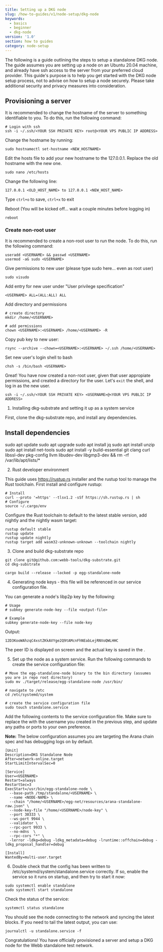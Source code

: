 ```yaml
---
title: Setting up a DKG node
slug: /how-to-guides/v1/node-setup/dkg-node
keywords:
  - basics
  - beginner
  - dkg-node
version: '1.0'
section: how to guides
category: node-setup
---
```


The following is a guide outlining the steps to setup a standalone DKG node. The guide assumes you are setting up
a node on an Ubuntu 20.04 machine, and already have ssh access to the server from your preferred cloud provider. 
This guide's purpose is to help you get started with the DKG node setup process, not to advise on how to setup a node securely. Please
take additional security and privacy measures into consideration.

## Provisioning a server

It is recommended to change the hostname of the server to something identifiable to you. To do this, run the following command:

```
# Login with ssh
ssh -i ~/.ssh/<YOUR SSH PRIVATE KEY> root@<YOUR VPS PUBLIC IP ADDRESS>
```

Change the hostname by running:

```
sudo hostnamectl set-hostname <NEW_HOSTNAME>
```

Edit the hosts file to add your new hostname to the 127.0.0.1. Replace the old hostname with the new one.

```
sudo nano /etc/hosts
```

Change the following line:
```
127.0.0.1 <OLD_HOST_NAME> to 127.0.0.1 <NEW_HOST_NAME>
```

Type `ctrl+o` to save, `ctrl+x` to exit

Reboot (You will be kicked off... wait a couple minutes before logging in)
```
reboot
```

### Create non-root user

It is recommended to create a non-root user to run the node. To do this, run the following command:
```
useradd <USERNAME> && passwd <USERNAME>
usermod -aG sudo <USERNAME>
```

Give permissions to new user (please type sudo here... even as root user)
```
sudo visudo
```

Add entry for new user under "User privilege specification"
```
<USERNAME> ALL=(ALL:ALL) ALL
```

Add directory and permissions
```
# create directory
mkdir /home/<USERNAME>

# add permissions
chown <USERNAME>:<USERNAME> /home/<USERNAME> -R
```

Copy pub key to new user:
```
rsync --archive --chown=<USERNAME>:<USERNAME> ~/.ssh /home/<USERNAME>
```

Set new user's login shell to bash
```
chsh -s /bin/bash <USERNAME>
```

Great! You have now created a non-root user, given that user appropiate permissions, and created a directory for the user. 
Let's `exit` the shell, and log in as the new user.

```
ssh -i ~/.ssh/<YOUR SSH PRIVATE KEY> <USERNAME>@<YOUR VPS PUBLIC IP ADDRESS>
```

1. Installing dkg-substrate and setting it up as a system service

First, clone the dkg-substrate repo, and install any dependencies.

## Install dependencies

sudo apt update
sudo apt upgrade
sudo apt install jq
sudo apt install unzip
sudo apt install net-tools
sudo apt install -y build-essential git clang curl libssl-dev pkg-config llvm libudev-dev libgmp3-dev && rm -rf /var/lib/apt/lists/*

2. Rust developer environment

This guide uses https://rustup.rs installer and the rustup tool to manage the Rust toolchain. First install and configure rustup:

```
# Install
curl --proto '=https' --tlsv1.2 -sSf https://sh.rustup.rs | sh
# Configure
source ~/.cargo/env
```

Configure the Rust toolchain to default to the latest stable version, add nightly and the nightly wasm target:

```
rustup default stable
rustup update
rustup update nightly
rustup target add wasm32-unknown-unknown --toolchain nightly
```

3. Clone and build dkg-substrate repo
```
git clone git@github.com:webb-tools/dkg-substrate.git
cd dkg-substrate

cargo build --release --locked -p egg-standalone-node
```

4. Generating node keys - this file will be referenced in our service configuration file.

You can generate a node's libp2p key by the following:

```
# Usage
# subkey generate-node-key --file <output-file>

# Example
subkey generate-node-key --file node-key
```

Output:
```
12D3KooWAhzqC4xstZKkAVYge2Q9tAMcnFhNEabLejRNVoQWLHHC
```

The peer ID is displayed on screen and the actual key is saved in the <output-file>.

5. Set up the node as a system service. Run the following commands to create the service configuration file:

```
# Move the egg-standalone-node binary to the bin directory (assumes you are in repo root directory)
sudo mv ./target/release/egg-standalone-node /usr/bin/

# navigate to /etc
cd /etc/systemd/system

# create the service configuration file
sudo touch standalone.service
```

Add the following contents to the service configuration file. Make sure to replace the <USERNAME> with the username you created in the previous step, and update 
any paths or ports to your own preference. 

**Note:** The below configuration assumes you are targeting the Arana chain spec and has debugging logs on by default.

```
[Unit]
Description=DKG Standalone Node
After=network-online.target
StartLimitIntervalSec=0

[Service]
User=<USERNAME>
Restart=always
RestartSec=3
ExecStart=/usr/bin/egg-standalone-node \
  --base-path /tmp/standalone/<USERNAME> \
  --name <NODE-NAME> \
  --chain "/home/<USERNAME>/egg-net/resources/arana-standalone-raw.json" \
  --node-key-file "/home/<USERNAME>/node-key" \
  --port 30333 \
  --ws-port 9944 \
  --validator \
  --rpc-port 9933 \
  --no-mdns  \
  --rpc-cors "*" \
  -lerror -ldkg=debug -ldkg_metadata=debug -lruntime::offchain=debug -ldkg_proposal_handler=debug

[Install]
WantedBy=multi-user.target
```

6. Double check that the config has been written to /etc/systemd/system/standalone.service correctly. If so, enable the service so it runs on startup, and then try to start it now:

```
sudo systemctl enable standalone
sudo systemctl start standalone
```

Check the status of the service:
```
systemctl status standalone
```

You should see the node connecting to the network and syncing the latest blocks. If you need to tail the latest output, you can use:
```
journalctl -u standalone.service -f
```

Congratulations! You have officially provisioned a server and setup a DKG node for the Webb standalone test network.